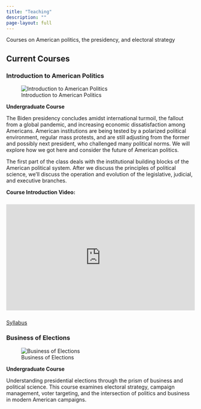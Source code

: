 ```yaml
---
title: "Teaching"
description: ""
page-layout: full
---
```

```{=html}
<link rel="stylesheet" href="https://cdnjs.cloudflare.com/ajax/libs/font-awesome/6.0.0/css/all.min.css">
```
::: {.simple-layout}
Courses on American politics, the presidency, and electoral strategy

::: simple-section
## Current Courses
::: content-card
### Introduction to American Politics
::: course-with-image
::: course-image
![Introduction to American Politics](../images/intro.jpg)
:::
::: course-content
**Undergraduate Course**

The Biden presidency concludes amidst international turmoil, the fallout from a global pandemic, and increasing economic dissatisfaction among Americans. American institutions are being tested by a polarized political environment, regular mass protests, and are still adjusting from the former and possibly next president, who challenged many political norms. We will explore how we got here and consider the future of American politics.

The first part of the class deals with the institutional building blocks of the American political system. After we discuss the principles of political science, we'll discuss the operation and evolution of the legislative, judicial, and executive branches.

**Course Introduction Video:**
```{=html}
<div style="position: relative; padding-bottom: 56.25%; height: 0; overflow: hidden; max-width: 100%; margin: 1.5rem 0;">
  <iframe src="https://www.youtube.com/embed/ZcPzyOfqNKQ" 
          style="position: absolute; top: 0; left: 0; width: 100%; height: 100%;" 
          frameborder="0" 
          allowfullscreen>
  </iframe>
</div>
```
[Syllabus](https://docs.google.com/document/u/0/d/e/2PACX-1vQEwsc-KnpOY1IIwf8QzK6P0d4cSRdFKf8xxJ9AEhS_55LbCgezSwSWuKN-Sse9Kg561KUWttA7S1-k/pub?pli=1){.btn .btn-primary target="_blank"}
:::
:::
:::

::: content-card
### Business of Elections
::: course-with-image
::: course-image
![Business of Elections](../images/boe.jpg)
:::
::: course-content
**Undergraduate Course**

Understanding presidential elections through the prism of business and political science. This course examines electoral strategy, campaign management, voter targeting, and the intersection of politics and business in modern American campaigns.

:::
:::
:::
:::
::::

<!-- ALTERNATIVE OPTION 1: Video above the course description -->
<!-- Replace the content-card section for Introduction to American Politics with this: -->

<!-- 
::: content-card
### Introduction to American Politics

```{=html}
<div style="position: relative; padding-bottom: 56.25%; height: 0; overflow: hidden; max-width: 100%; margin: 1.5rem 0; border-radius: 4px;">
  <iframe src="https://www.youtube.com/embed/ZcPzyOfqNKQ" 
          style="position: absolute; top: 0; left: 0; width: 100%; height: 100%; border-radius: 4px;" 
          frameborder="0" 
          allowfullscreen>
  </iframe>
</div>
```

::: course-with-image
::: course-image
![Introduction to American Politics](../images/intro.jpg)
:::
::: course-content
**Undergraduate Course**

The Biden presidency concludes amidst international turmoil, the fallout from a global pandemic, and increasing economic dissatisfaction among Americans. American institutions are being tested by a polarized political environment, regular mass protests, and are still adjusting from the former and possibly next president, who challenged many political norms. We will explore how we got here and consider the future of American politics.

The first part of the class deals with the institutional building blocks of the American political system. After we discuss the principles of political science, we'll discuss the operation and evolution of the legislative, judicial, and executive branches.

[Learn More](teaching/intro/){.btn .btn-primary} [Syllabus](https://docs.google.com/document/u/0/d/e/2PACX-1vQEwsc-KnpOY1IIwf8QzK6P0d4cSRdFKf8xxJ9AEhS_55LbCgezSwSWuKN-Sse9Kg561KUWttA7S1-k/pub?pli=1){.btn .btn-outline target="_blank"}
:::
:::
:::
-->

<!-- ALTERNATIVE OPTION 2: Replace the course image with the video -->
<!--
::: content-card
### Introduction to American Politics
::: course-with-image
::: course-image
```{=html}
<div style="position: relative; padding-bottom: 56.25%; height: 0; overflow: hidden; max-width: 100%; border-radius: 3px; box-shadow: 0 3px 12px rgba(0, 0, 0, 0.1);">
  <iframe src="https://www.youtube.com/embed/ZcPzyOfqNKQ" 
          style="position: absolute; top: 0; left: 0; width: 100%; height: 100%; border-radius: 3px;" 
          frameborder="0" 
          allowfullscreen>
  </iframe>
</div>
```
:::
::: course-content
**Undergraduate Course**

The Biden presidency concludes amidst international turmoil, the fallout from a global pandemic, and increasing economic dissatisfaction among Americans. American institutions are being tested by a polarized political environment, regular mass protests, and are still adjusting from the former and possibly next president, who challenged many political norms. We will explore how we got here and consider the future of American politics.

The first part of the class deals with the institutional building blocks of the American political system. After we discuss the principles of political science, we'll discuss the operation and evolution of the legislative, judicial, and executive branches.

[Syllabus](https://docs.google.com/document/u/0/d/e/2PACX-1vQEwsc-KnpOY1IIwf8QzK6P0d4cSRdFKf8xxJ9AEhS_55LbCgezSwSWuKN-Sse9Kg561KUWttA7S1-k/pub?pli=1){.btn .btn-outline target="_blank"}
:::
:::
:::
-->